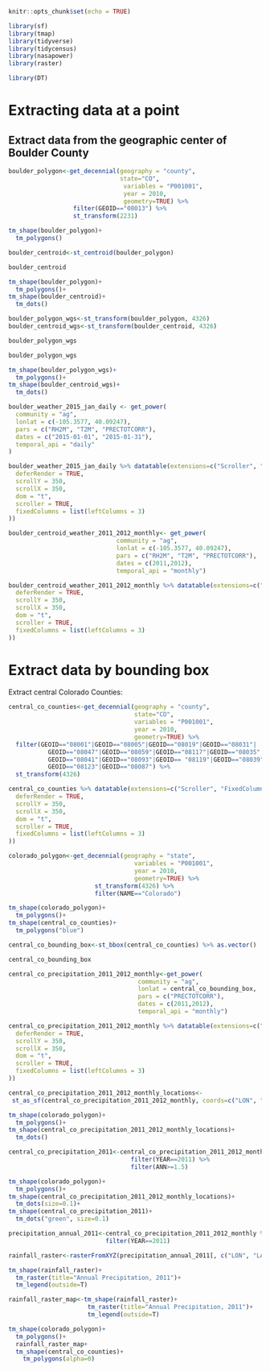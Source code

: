 ```r
knitr::opts_chunk$set(echo = TRUE)
```

```r
library(sf)
library(tmap)
library(tidyverse)
library(tidycensus)
library(nasapower)
library(raster)
```

```r
library(DT) 
```


# Extracting data at a point

## Extract data from the geographic center of Boulder County

```r
boulder_polygon<-get_decennial(geography = "county",
                               state="CO",
                                variables = "P001001",
                                year = 2010,
                                geometry=TRUE) %>% 
                  filter(GEOID=="08013") %>% 
                  st_transform(2231)
```


```r
tm_shape(boulder_polygon)+
  tm_polygons()
```

```r
boulder_centroid<-st_centroid(boulder_polygon)
```

```r
boulder_centroid
```

```r
tm_shape(boulder_polygon)+
  tm_polygons()+
tm_shape(boulder_centroid)+
  tm_dots()
```

```r
boulder_polygon_wgs<-st_transform(boulder_polygon, 4326)
boulder_centroid_wgs<-st_transform(boulder_centroid, 4326)
```

```r
boulder_polygon_wgs
```

```r
boulder_polygon_wgs
```


```r
tm_shape(boulder_polygon_wgs)+
  tm_polygons()+
tm_shape(boulder_centroid_wgs)+
  tm_dots()
```


```r
boulder_weather_2015_jan_daily <- get_power(
  community = "ag",
  lonlat = c(-105.3577, 40.09247),
  pars = c("RH2M", "T2M", "PRECTOTCORR"),
  dates = c("2015-01-01", "2015-01-31"),
  temporal_api = "daily"
)
```


```r
boulder_weather_2015_jan_daily %>% datatable(extensions=c("Scroller", "FixedColumns"), options = list(
  deferRender = TRUE,
  scrollY = 350,
  scrollX = 350,
  dom = "t",
  scroller = TRUE,
  fixedColumns = list(leftColumns = 3)
))
```


```r
boulder_centroid_weather_2011_2012_monthly<- get_power(
                              community = "ag",
                              lonlat = c(-105.3577, 40.09247),
                              pars = c("RH2M", "T2M", "PRECTOTCORR"),
                              dates = c(2011,2012),
                              temporal_api = "monthly")
```

```r
boulder_centroid_weather_2011_2012_monthly %>% datatable(extensions=c("Scroller", "FixedColumns"), options = list(
  deferRender = TRUE,
  scrollY = 350,
  scrollX = 350,
  dom = "t",
  scroller = TRUE,
  fixedColumns = list(leftColumns = 3)
))
```

# Extract data by bounding box

Extract central Colorado Counties: 

```r
central_co_counties<-get_decennial(geography = "county",
                                   state="CO",
                                   variables = "P001001",
                                   year = 2010,
                                   geometry=TRUE) %>% 
  filter(GEOID=="08001"|GEOID=="08005"|GEOID=="08019"|GEOID=="08031"|
           GEOID=="08047"|GEOID=="08059"|GEOID=="08117"|GEOID=="08035"|
           GEOID=="08041"|GEOID=="08093"|GEOID== "08119"|GEOID=="08039"|GEOID=="08073"|GEOID=="08013"|GEOID=="08069"|
           GEOID=="08123"|GEOID=="08087") %>% 
  st_transform(4326)

```

```r
central_co_counties %>% datatable(extensions=c("Scroller", "FixedColumns"), options = list(
  deferRender = TRUE,
  scrollY = 350,
  scrollX = 350,
  dom = "t",
  scroller = TRUE,
  fixedColumns = list(leftColumns = 3)
))
```

```r
colorado_polygon<-get_decennial(geography = "state",
                                   variables = "P001001",
                                   year = 2010,
                                   geometry=TRUE) %>% 
                        st_transform(4326) %>% 
                        filter(NAME=="Colorado")
```


```r
tm_shape(colorado_polygon)+
  tm_polygons()+
tm_shape(central_co_counties)+
  tm_polygons("blue")
```


```r
central_co_bounding_box<-st_bbox(central_co_counties) %>% as.vector()

central_co_bounding_box
```


```r
central_co_precipitation_2011_2012_monthly<-get_power(
                                    community = "ag",
                                    lonlat = central_co_bounding_box,
                                    pars = c("PRECTOTCORR"),
                                    dates = c(2011,2012),
                                    temporal_api = "monthly")
```


```r
central_co_precipitation_2011_2012_monthly %>% datatable(extensions=c("Scroller", "FixedColumns"), options = list(
  deferRender = TRUE,
  scrollY = 350,
  scrollX = 350,
  dom = "t",
  scroller = TRUE,
  fixedColumns = list(leftColumns = 3)
))
```

```r
central_co_precipitation_2011_2012_monthly_locations<-
 st_as_sf(central_co_precipitation_2011_2012_monthly, coords=c("LON", "LAT"), crs=4326, remove=F)
```

```r
tm_shape(colorado_polygon)+
  tm_polygons()+
tm_shape(central_co_precipitation_2011_2012_monthly_locations)+
  tm_dots()
```

```r
central_co_precipitation_2011<-central_co_precipitation_2011_2012_monthly_locations %>% 
                                  filter(YEAR==2011) %>% 
                                  filter(ANN>=1.5)

```

```r
tm_shape(colorado_polygon)+
  tm_polygons()+
tm_shape(central_co_precipitation_2011_2012_monthly_locations)+
  tm_dots(size=0.1)+
tm_shape(central_co_precipitation_2011)+
  tm_dots("green", size=0.1)
```

```r
precipitation_annual_2011<-central_co_precipitation_2011_2012_monthly %>% 
                           filter(YEAR==2011)
```


```r
rainfall_raster<-rasterFromXYZ(precipitation_annual_2011[, c("LON", "LAT", "ANN")])
```


```r
tm_shape(rainfall_raster)+
  tm_raster(title="Annual Precipitation, 2011")+
  tm_legend(outside=T)
```

```r
rainfall_raster_map<-tm_shape(rainfall_raster)+
                      tm_raster(title="Annual Precipitation, 2011")+
                      tm_legend(outside=T)
```

```r
tm_shape(colorado_polygon)+
  tm_polygons()+
  rainfall_raster_map+
  tm_shape(central_co_counties)+
    tm_polygons(alpha=0)

```


<div class="tocify-extend-page" data-unique="tocify-extend-page" style="height: 0;"></div>